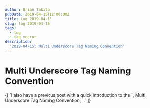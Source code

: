 ```yaml
---
author: Brian Takita
pubDate: 2019-04-15T12:00:00Z
title: Log 2019-04-15
slug: log-2019-04-15
tags:
  - log
  - tag vector
description:
  '2019-04-15: Multi Underscore Tag Naming Convention'
---
```


# Multi Underscore Tag Naming Convention
<p>
	<Van dom={
		V_fragment({ ctx },
			`I wrote `,
			V_atb({ ctx, href: '/posts/multi-underscore-tag-naming-convention-analysis' },
				'Multi Underscore Tag Naming Convention Analysis'),
			` which describes the Ontology & structure of the naming convention.`
		)
	}/>
</p>
<p>
	<Van dom={
		V_fragment({ ctx },
			`TODO: I will latter post how & why the "Multi Underscore Tag Naming Convention" (`,
			V_atb({ ctx, href: '/posts/tag-vector-0-introduction'},
				`(Tag Vector: Part 0: Introduction)`),
			` can assist in creating simpler software that scales with complexity. Also, I will explain how this naming
			convention makes it easy to find abstractions in a codebase with confidence, across any number of software &
			data layers.`)
	}/>
</p>
<p>
	{[
		`I also have a previous post with a quick introduction to the `,
		<Atb href="/posts/naming-conventions">Multi Underscore Tag Naming Convention</Atb>,
		`.`
	]}
</p>
